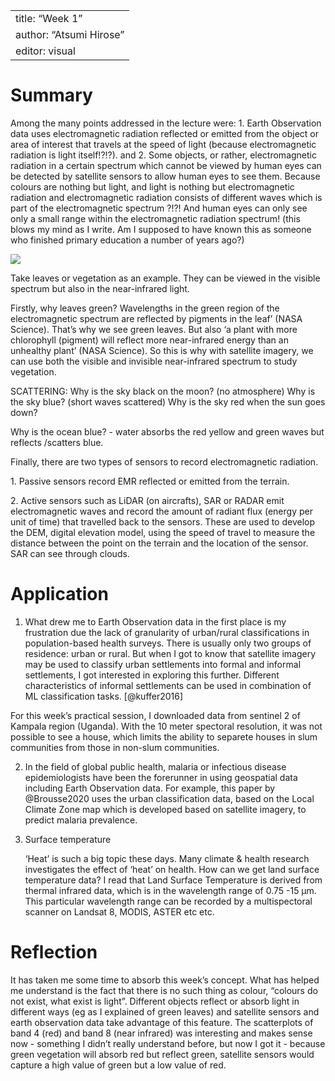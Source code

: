 ---
title: "Week 1"
author: "Atsumi Hirose"
editor: visual
--


# Summary

Among the many points addressed in the lecture were: 1. Earth Observation data uses electromagnetic radiation reflected or emitted from the object or area of interest that travels at the speed of light (because electromagnetic radiation is light itself!?!?). and 2. Some objects, or rather, electromagnetic radiation in a certain spectrum which cannot be viewed by human eyes can be detected by satellite sensors to allow human eyes to see them. Because colours are nothing but light, and light is nothing but electromagnetic radiation and electromagnetic radiation consists of different waves which is part of the electromagnetic spectrum ?!?! And human eyes can only see only a small range within the electromagnetic radiation spectrum! (this blows my mind as I write. Am I supposed to have known this as someone who finished primary education a number of years ago?)

![](light%20electromagnetic%20radiation.png)

Take leaves or vegetation as an example. They can be viewed in the visible spectrum but also in the near-infrared light.

Firstly, why leaves green? Wavelengths in the green region of the electromagnetic spectrum are reflected by pigments in the leaf' (NASA Science). That's why we see green leaves. But also 'a plant with more chlorophyll (pigment) will reflect more near-infrared energy than an unhealthy plant' (NASA Science). So this is why with satellite imagery, we can use both the visible and invisible near-infrared spectrum to study vegetation.

SCATTERING: Why is the sky black on the moon? (no atmosphere) Why is the sky blue? (short waves scattered) Why is the sky red when the sun goes down?

Why is the ocean blue? - water absorbs the red yellow and green waves but reflects /scatters blue.

Finally, there are two types of sensors to record electromagnetic radiation.

1\. Passive sensors record EMR reflected or emitted from the terrain.

2\. Active sensors such as LiDAR (on aircrafts), SAR or RADAR emit electromagnetic waves and record the amount of radiant flux (energy per unit of time) that travelled back to the sensors. These are used to develop the DEM, digital elevation model, using the speed of travel to measure the distance between the point on the terrain and the location of the sensor. SAR can see through clouds.

# Application

1.  What drew me to Earth Observation data in the first place is my frustration due the lack of granularity of urban/rural classifications in population-based health surveys. There is usually only two groups of residence: urban or rural. But when I got to know that satellite imagery may be used to classify urban settlements into formal and informal settlements, I got interested in exploring this further. Different characteristics of informal settlements can be used in combination of ML classification tasks. [@kuffer2016]

For this week's practical session, I downloaded data from sentinel 2 of Kampala region (Uganda). With the 10 meter spectoral resolution, it was not possible to see a house, which limits the ability to separete houses in slum communities from those in non-slum communities. 

2.  In the field of global public health, malaria or infectious disease epidemiologists have been the forerunner in using geospatial data including Earth Observation data. For example, this paper by @Brousse2020 uses the urban classification data, based on the Local Climate Zone map which is developed based on satellite imagery, to predict malaria prevalence.

3.  Surface temperature

    'Heat' is such a big topic these days. Many climate & health research investigates the effect of 'heat' on health. How can we get land surface temperature data? I read that Land Surface Temperature is derived from thermal infrared data, which is in the wavelength range of 0.75 -15 μm. This particular wavelength range can be recorded by a multispectoral scanner on Landsat 8, MODIS, ASTER etc etc.

# Reflection

It has taken me some time to absorb this week's concept. What has helped me understand is the fact that there is no such thing as colour, "colours do not exist, what exist is light". Different objects reflect or absorb light in different ways (eg as I explained of green leaves) and satellite sensors and earth observation data take advantage of this feature. The scatterplots of band 4 (red) and band 8 (near infrared) was interesting and makes sense now - something I didn't really understand before, but now I got it - because green vegetation will absorb red but reflect green, satellite sensors would capture a high value of green but a low value of red. 
